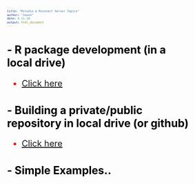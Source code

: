```yaml
---
title: "Rstudio & Rconnect Server Topics"
author: "Jason"
date: 6.11.18
output: html_document
---
```


<style type="text/css">
.main-container {
  max-width: 1200px;
  margin-left: 100px;
  margin-right: 0;
}
body{ /* Normal  */
      font-size: 12px;
      margin: 0px;
  }
td {  /* Table  */
  font-size: 8px;
  
}
h1.title {
  font-size: 30px;
  color: DarkRed;
}
h1 { /* Header 1 */
  font-size: 25px;
  color: Black;
}
h2 { /* Header 2 */
    font-size: 25px;
  color: Black;
}
h3 { /* Header 3 */
  background: #cce5ff;
  font-size: 18px;
  font-family: "Times New Roman", Times, serif;
  color: DarkBlue;
}
code.r{ /* Code block */
    font-size: 12px;
}
pre { /* Code block - determines code spacing between lines */
    font-size: 8px;
}

ol { /* ordered list style */
    font-size: 20px;font-weight:bold;}

ul {/* dot list style */
font-size: 20px; color:red;}


</style>


## - R package development (in a local drive)
-  [Click here](Package_Developement.html)

## - Building a private/public repository in local drive (or github) 
-  [Click here](Private_Repository.html)

## - Simple Examples..
